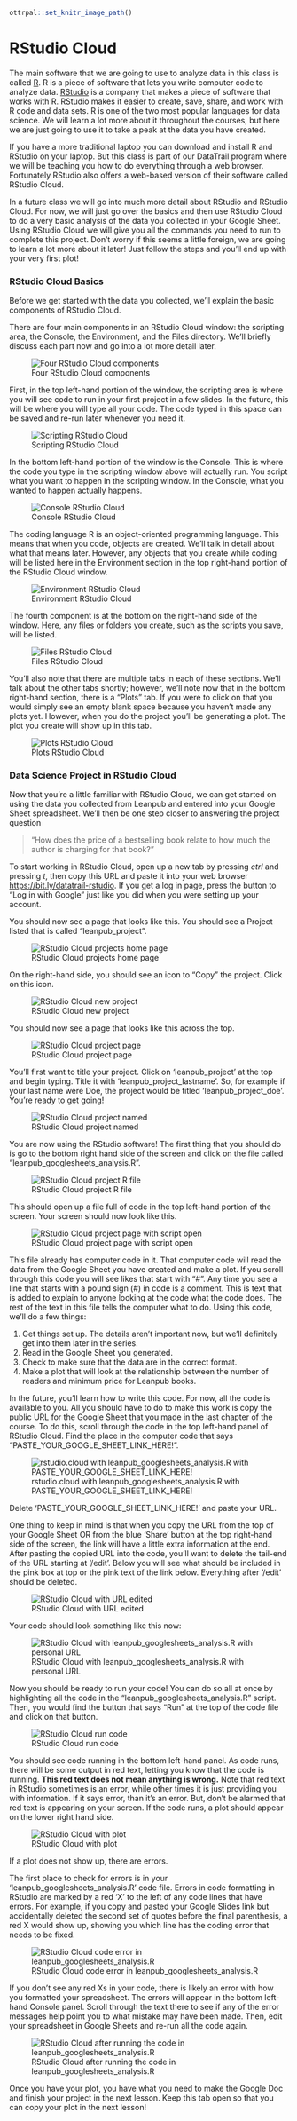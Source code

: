 
```r
ottrpal::set_knitr_image_path()
```

# RStudio Cloud

The main software that we are going to use to analyze data in this class is called [R](https://www.r-project.org/). R is a piece of software that lets you write computer code to analyze data. [RStudio](https://www.rstudio.com/) is a company that makes a piece of software that works with R. RStudio makes it easier to create, save, share, and work with R code and data sets. R is one of the two most popular languages for data science. We will learn a lot more about it throughout the courses, but here we are just going to use it to take a peak at the data you have created.

If you have a more traditional laptop you can download and install R and RStudio on your laptop. But this class is part of our DataTrail program where we will be teaching you how to do everything through a web browser. Fortunately RStudio also offers a web-based version of their software called RStudio Cloud.

In a future class we will go into much more detail about RStudio and RStudio Cloud. For now, we will just go over the basics and then use RStudio Cloud to do a very basic analysis of the data you collected in your Google Sheet. Using RStudio Cloud we will give you all the commands you need to run to complete this project. Don't worry if this seems a little foreign, we are going to learn a lot more about it later! Just follow the steps and you'll end up with your very first plot!

### RStudio Cloud Basics

Before we get started with the data you collected, we'll explain the basic components of RStudio Cloud.

There are four main components in an RStudio Cloud window: the scripting area, the Console, the Environment, and the Files directory. We'll briefly discuss each part now and go into a lot more detail later.


![Four RStudio Cloud components](https://docs.google.com/presentation/d/1FFaIAQO7qtUANdHApu4fFCcB0KT9FNo5oQCWLULqsdY/export/png?id=1FFaIAQO7qtUANdHApu4fFCcB0KT9FNo5oQCWLULqsdY&pageid=g2df91c23aa_1_5)

First, in the top left-hand portion of the window, the scripting area is where you will see code to run in your first project in a few slides. In the future, this will be where you will type all your code. The code typed in this space can be saved and re-run later whenever you need it.


![Scripting RStudio Cloud](https://docs.google.com/presentation/d/1FFaIAQO7qtUANdHApu4fFCcB0KT9FNo5oQCWLULqsdY/export/png?id=1FFaIAQO7qtUANdHApu4fFCcB0KT9FNo5oQCWLULqsdY&pageid=g2df91c23aa_0_18)

In the bottom left-hand portion of the window is the Console. This is where the code you type in the scripting window above will actually run. You script what you want to happen in the scripting window. In the Console, what you wanted to happen actually happens.


![Console RStudio Cloud](https://docs.google.com/presentation/d/1FFaIAQO7qtUANdHApu4fFCcB0KT9FNo5oQCWLULqsdY/export/png?id=1FFaIAQO7qtUANdHApu4fFCcB0KT9FNo5oQCWLULqsdY&pageid=g2df91c23aa_1_23)

The coding language R is an object-oriented programming language. This means that when you code, objects are created. We'll talk in detail about what that means later. However, any objects that you create while coding will be listed here in the Environment section in the top right-hand portion of the RStudio Cloud window.


![Environment RStudio Cloud](https://docs.google.com/presentation/d/1FFaIAQO7qtUANdHApu4fFCcB0KT9FNo5oQCWLULqsdY/export/png?id=1FFaIAQO7qtUANdHApu4fFCcB0KT9FNo5oQCWLULqsdY&pageid=g2df91c23aa_1_37)

The fourth component is at the bottom on the right-hand side of the window. Here, any files or folders you create, such as the scripts you save, will be listed.


![Files RStudio Cloud](https://docs.google.com/presentation/d/1FFaIAQO7qtUANdHApu4fFCcB0KT9FNo5oQCWLULqsdY/export/png?id=1FFaIAQO7qtUANdHApu4fFCcB0KT9FNo5oQCWLULqsdY&pageid=g2df91c23aa_1_30)

You'll also note that there are multiple tabs in each of these sections. We'll talk about the other tabs shortly; however, we'll note now that in the bottom right-hand section, there is a "Plots" tab. If you were to click on that you would simply see an empty blank space because you haven't made any plots yet. However, when you do the project you'll be generating a plot. The plot you create will show up in this tab.


![Plots RStudio Cloud](https://docs.google.com/presentation/d/1FFaIAQO7qtUANdHApu4fFCcB0KT9FNo5oQCWLULqsdY/export/png?id=1FFaIAQO7qtUANdHApu4fFCcB0KT9FNo5oQCWLULqsdY&pageid=g2df91c23aa_1_70)

### Data Science Project in RStudio Cloud

Now that you're a little familiar with RStudio Cloud, we can get started on using the data you collected from Leanpub and entered into your Google Sheet spreadsheet. We'll then be one step closer to answering the project question

> "How does the price of a bestselling book relate to how much the author is charging for that book?"

To start working in RStudio Cloud, open up a new tab by pressing _ctrl_ and pressing _t_, then copy this URL and paste it into your web browser [https://bit.ly/datatrail-rstudio](https://bit.ly/datatrail-rstudio). If you get a log in page, press the button to "Log in with Google" just like you did when you were setting up your account.

You should now see a page that looks like this. You should see a Project listed that is called "leanpub_project".


![RStudio Cloud projects home page](https://docs.google.com/presentation/d/1FFaIAQO7qtUANdHApu4fFCcB0KT9FNo5oQCWLULqsdY/export/png?id=1FFaIAQO7qtUANdHApu4fFCcB0KT9FNo5oQCWLULqsdY&pageid=g2bfdb07292_0_151)

On the right-hand side, you should see an icon to "Copy" the project. Click on this icon.


![RStudio Cloud new project](https://docs.google.com/presentation/d/1FFaIAQO7qtUANdHApu4fFCcB0KT9FNo5oQCWLULqsdY/export/png?id=1FFaIAQO7qtUANdHApu4fFCcB0KT9FNo5oQCWLULqsdY&pageid=g40c900275b_0_3)

You should now see a page that looks like this across the top.


![RStudio Cloud project page](https://docs.google.com/presentation/d/1FFaIAQO7qtUANdHApu4fFCcB0KT9FNo5oQCWLULqsdY/export/png?id=1FFaIAQO7qtUANdHApu4fFCcB0KT9FNo5oQCWLULqsdY&pageid=g2dfb08b5b0_0_27)

You'll first want to title your project. Click on 'leanpub_project' at the top and begin typing. Title it with 'leanpub_project_lastname'. So, for example if your last name were Doe, the project would be titled 'leanpub_project_doe'. You're ready to get going!


![RStudio Cloud project named](https://docs.google.com/presentation/d/1FFaIAQO7qtUANdHApu4fFCcB0KT9FNo5oQCWLULqsdY/export/png?id=1FFaIAQO7qtUANdHApu4fFCcB0KT9FNo5oQCWLULqsdY&pageid=g2dfb08b5b0_0_36)

You are now using the RStudio software! The first thing that you should do is go to the bottom right hand side of the screen and click on the file called "leanpub_googlesheets_analysis.R".


![RStudio Cloud project R file](https://docs.google.com/presentation/d/1FFaIAQO7qtUANdHApu4fFCcB0KT9FNo5oQCWLULqsdY/export/png?id=1FFaIAQO7qtUANdHApu4fFCcB0KT9FNo5oQCWLULqsdY&pageid=g2df91c23aa_1_161)

This should open up a file full of code in the top left-hand portion of the screen. Your screen should now look like this.


![RStudio Cloud project page with script open](https://docs.google.com/presentation/d/1FFaIAQO7qtUANdHApu4fFCcB0KT9FNo5oQCWLULqsdY/export/png?id=1FFaIAQO7qtUANdHApu4fFCcB0KT9FNo5oQCWLULqsdY&pageid=g2df91c23aa_1_166)

This file already has computer code in it. That computer code will read the data from the Google Sheet you have created and make a plot. If you scroll through this code you will see likes that start with "#". Any time you see a line that starts with a pound sign (#) in code is a comment. This is text that is added to explain to anyone looking at the code what the code does. The rest of the text in this file tells the computer what to do. Using this code, we'll do a few things:

1. Get things set up. The details aren't important now, but we'll definitely get into them later in the series.
2. Read in the Google Sheet you generated.
3. Check to make sure that the data are in the correct format.
4. Make a plot that will look at the relationship between the number of readers and minimum price for Leanpub books.

In the future, you'll learn how to write this code. For now, all the code is available to you. All you should have to do to make this work is  copy the public URL for the Google Sheet that you made in the last chapter of the course. To do this, scroll through the code in the top left-hand panel of RStudio Cloud. Find the place in the computer code that says "PASTE_YOUR_GOOGLE_SHEET_LINK_HERE!".


![rstudio.cloud with leanpub_googlesheets_analysis.R with PASTE_YOUR_GOOGLE_SHEET_LINK_HERE!](https://docs.google.com/presentation/d/1FFaIAQO7qtUANdHApu4fFCcB0KT9FNo5oQCWLULqsdY/export/png?id=1FFaIAQO7qtUANdHApu4fFCcB0KT9FNo5oQCWLULqsdY&pageid=g2df91c23aa_1_174)

Delete 'PASTE_YOUR_GOOGLE_SHEET_LINK_HERE!' and paste your URL.

One thing to keep in mind is that when you copy the URL from the top of your Google Sheet OR from the blue 'Share' button at the top right-hand side of the screen, the link will have a little extra information at the end. After pasting the copied URL into the code, you'll want to delete the tail-end of the URL starting at '/edit'. Below you will see what should be included in the pink box at top or the pink text of the link below. Everything after '/edit' should be deleted.


![RStudio Cloud with URL edited](https://docs.google.com/presentation/d/1FFaIAQO7qtUANdHApu4fFCcB0KT9FNo5oQCWLULqsdY/export/png?id=1FFaIAQO7qtUANdHApu4fFCcB0KT9FNo5oQCWLULqsdY&pageid=g2df91c23aa_1_188)

Your code should look something like this now:


![RStudio Cloud with leanpub_googlesheets_analysis.R with personal URL](https://docs.google.com/presentation/d/1FFaIAQO7qtUANdHApu4fFCcB0KT9FNo5oQCWLULqsdY/export/png?id=1FFaIAQO7qtUANdHApu4fFCcB0KT9FNo5oQCWLULqsdY&pageid=g2df91c23aa_1_182)


Now you should be ready to run your code! You can do so all at once by highlighting all the code in the "leanpub_googlesheets_analysis.R" script. Then, you would find the button that says "Run" at the top of the code file and click on that button.


![RStudio Cloud run code](https://docs.google.com/presentation/d/1FFaIAQO7qtUANdHApu4fFCcB0KT9FNo5oQCWLULqsdY/export/png?id=1FFaIAQO7qtUANdHApu4fFCcB0KT9FNo5oQCWLULqsdY&pageid=g2df91c23aa_1_208)

You should see code running in the bottom left-hand panel. As code runs, there will be some output in red text, letting you know that the code is running. **This red text does not mean anything is wrong.** Note that red text in RStudio sometimes is an error, while other times it is just providing you with information. If it says error, than it's an error. But, don't be alarmed that red text is appearing on your screen. If the code runs, a plot should appear on the lower right hand side.


![RStudio Cloud with plot](https://docs.google.com/presentation/d/1FFaIAQO7qtUANdHApu4fFCcB0KT9FNo5oQCWLULqsdY/export/png?id=1FFaIAQO7qtUANdHApu4fFCcB0KT9FNo5oQCWLULqsdY&pageid=g2dfb08b5b0_0_4)

If a plot does not show up, there are errors.

The first place to check for errors is in your 'leanpub_googlesheets_analysis.R' code file. Errors in code formatting in RStudio are marked by a red 'X' to the left of any code lines that have errors. For example, if you copy and pasted your Google Slides link but accidentally deleted the second set of quotes before the final parenthesis, a red X would show up, showing you which line has the coding error that needs to be fixed.


![RStudio Cloud code error in leanpub_googlesheets_analysis.R](https://docs.google.com/presentation/d/1FFaIAQO7qtUANdHApu4fFCcB0KT9FNo5oQCWLULqsdY/export/png?id=1FFaIAQO7qtUANdHApu4fFCcB0KT9FNo5oQCWLULqsdY&pageid=g3123b097e5_0_0)

If you don't see any red Xs in your code, there is likely an error with how you formatted your spreadsheet. The errors will appear in the bottom left-hand Console panel. Scroll through the text there to see if any of the error messages help point you to what mistake may have been made. Then, edit your spreadsheet in Google Sheets and re-run all the code again.  


![RStudio Cloud after running the code in leanpub_googlesheets_analysis.R](https://docs.google.com/presentation/d/1FFaIAQO7qtUANdHApu4fFCcB0KT9FNo5oQCWLULqsdY/export/png?id=1FFaIAQO7qtUANdHApu4fFCcB0KT9FNo5oQCWLULqsdY&pageid=g2dfb08b5b0_0_8)

Once you have your plot, you have what you need to make the Google Doc and finish your project in the next lesson. Keep this tab open so that you can copy your plot in the next lesson!
